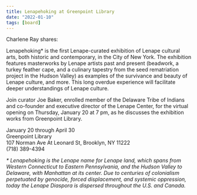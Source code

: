 ```yaml
---
title: Lenapehoking at Greenpoint Library
date: "2022-01-10"
tags: [board]
---
```


Charlene Ray shares:

Lenapehoking\* is the first Lenape-curated exhibition of Lenape cultural arts, both historic and contemporary, in the City of New York. The exhibition features masterworks by Lenape artists past and present (beadwork, a turkey feather cape, and a culinary tapestry from the seed rematriation project in the Hudson Valley) as examples of the survivance and beauty of Lenape culture, and more. This long overdue experience will facilitate deeper understandings of Lenape culture.

Join curator Joe Baker, enrolled member of the Delaware Tribe of Indians and co-founder and executive director of the Lenape Center, for the virtual opening on Thursday, January 20 at 7 pm, as he discusses the exhibition works from Greenpoint Library.

January 20 through April 30<br/>
Greenpoint Library<br/>
107 Norman Ave At Leonard St, Brooklyn, NY 11222<br/>
(718) 389-4394

_\* Lenapehoking is the Lenape name for Lenape land, which spans from Western Connecticut to Eastern Pennsylvania, and the Hudson Valley to Delaware, with Manhattan at its center. Due to centuries of colonialism perpetuated by genocide, forced displacement, and systemic oppression, today the Lenape Diaspora is dispersed throughout the U.S. and Canada._
